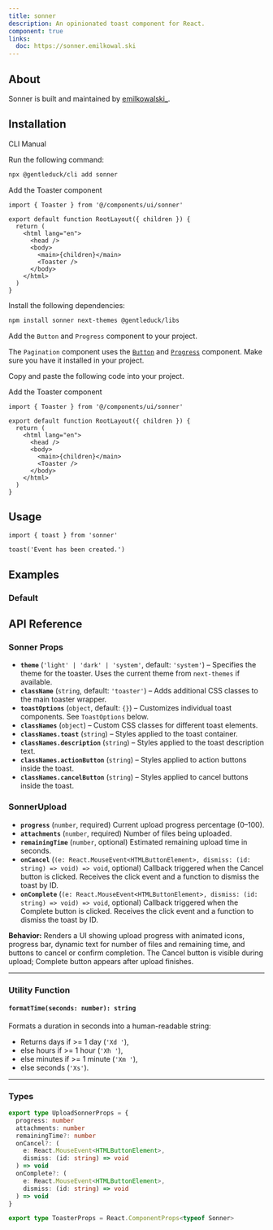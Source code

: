 ```yaml
---
title: sonner
description: An opinionated toast component for React.
component: true
links:
  doc: https://sonner.emilkowal.ski
---
```


<ComponentPreview name="sonner-1" />

## About

Sonner is built and maintained by [emilkowalski\_](https://twitter.com/emilkowalski_).

## Installation

<Tabs defaultValue="cli">

<TabsList>
  <TabsTrigger value="cli">CLI</TabsTrigger>
  <TabsTrigger value="manual">Manual</TabsTrigger>
</TabsList>
<TabsContent value="cli">

<Steps>

<Step>Run the following command:</Step>

```bash
npx @gentleduck/cli add sonner
```

<Step>Add the Toaster component</Step>

```tsx title="app/layout.tsx" {1,9}
import { Toaster } from '@/components/ui/sonner'

export default function RootLayout({ children }) {
  return (
    <html lang="en">
      <head />
      <body>
        <main>{children}</main>
        <Toaster />
      </body>
    </html>
  )
}
```

</Steps>

</TabsContent>

<TabsContent value="manual">

<Steps>

<Step>Install the following dependencies:</Step>

```bash
npm install sonner next-themes @gentleduck/libs
```

<Step>Add the `Button` and `Progress` component to your project.</Step>

The `Pagination` component uses the [`Button`](/components/button) and [`Progress`](/components/progress) component. Make sure you have it installed in your project.


<Step>Copy and paste the following code into your project.</Step>

<ComponentSource name="sonner" />

<Step>Add the Toaster component</Step>

```tsx title="app/layout.tsx" {1,9}
import { Toaster } from '@/components/ui/sonner'

export default function RootLayout({ children }) {
  return (
    <html lang="en">
      <head />
      <body>
        <main>{children}</main>
        <Toaster />
      </body>
    </html>
  )
}
```

</Steps>

</TabsContent>

</Tabs>

## Usage

```tsx
import { toast } from 'sonner'
```

```tsx
toast('Event has been created.')
```

## Examples

### Default

<ComponentPreview
  name="sonner-2"
  description="A toast component."
/>

<ComponentPreview
  name="sonner-3"
  description="A download toast component."
/>

## API Reference

### **Sonner Props**

- **`theme`** (`'light' | 'dark' | 'system'`, default: `'system'`) – Specifies the theme for the toaster. Uses the current theme from `next-themes` if available.
- **`className`** (`string`, default: `'toaster'`) – Adds additional CSS classes to the main toaster wrapper.
- **`toastOptions`** (`object`, default: `{}`) – Customizes individual toast components. See `ToastOptions` below.
- **`classNames`** (`object`) – Custom CSS classes for different toast elements.
- **`classNames.toast`** (`string`) – Styles applied to the toast container.
- **`classNames.description`** (`string`) – Styles applied to the toast description text.
- **`classNames.actionButton`** (`string`) – Styles applied to action buttons inside the toast.
- **`classNames.cancelButton`** (`string`) – Styles applied to cancel buttons inside the toast.


### **SonnerUpload**

* **`progress`** (`number`, required)
  Current upload progress percentage (0–100).
* **`attachments`** (`number`, required)
  Number of files being uploaded.
* **`remainingTime`** (`number`, optional)
  Estimated remaining upload time in seconds.
* **`onCancel`** (`(e: React.MouseEvent<HTMLButtonElement>, dismiss: (id: string) => void) => void`, optional)
  Callback triggered when the Cancel button is clicked. Receives the click event and a function to dismiss the toast by ID.
* **`onComplete`** (`(e: React.MouseEvent<HTMLButtonElement>, dismiss: (id: string) => void) => void`, optional)
  Callback triggered when the Complete button is clicked. Receives the click event and a function to dismiss the toast by ID.

**Behavior:**
Renders a UI showing upload progress with animated icons, progress bar, dynamic text for number of files and remaining time, and buttons to cancel or confirm completion. The Cancel button is visible during upload; Complete button appears after upload finishes.

---

### **Utility Function**

#### `formatTime(seconds: number): string`

Formats a duration in seconds into a human-readable string:

* Returns days if >= 1 day (`'Xd '`),
* else hours if >= 1 hour (`'Xh '`),
* else minutes if >= 1 minute (`'Xm '`),
* else seconds (`'Xs'`).

---

### **Types**

```ts
export type UploadSonnerProps = {
  progress: number
  attachments: number
  remainingTime?: number
  onCancel?: (
    e: React.MouseEvent<HTMLButtonElement>,
    dismiss: (id: string) => void
  ) => void
  onComplete?: (
    e: React.MouseEvent<HTMLButtonElement>,
    dismiss: (id: string) => void
  ) => void
}

export type ToasterProps = React.ComponentProps<typeof Sonner>
```
